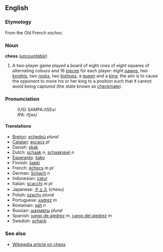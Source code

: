==English==
===Etymology===
From the Old French ''eschec''.

===Noun===
'''chess''' (''[[uncountable]]'')
# A two-player game played a board of eight rows of eight squares of alternating colours and 16 [[piece]]s for each player: eight [[pawn]]s, two [[knight]]s, two [[rook]]s, two [[bishop]]s, a [[queen]] and a [[king]]; the aim is to cause the opponent to move his or her king to a position such that it cannot avoid being captured (the state known as [[checkmate]]).

===Pronunciation===
:(US) SAMPA:/tSEs/
:IPA: /tʃes/

====Translations====
*[[Breton]]: [[echedoù]] ''plural''
*[[Catalan]]: [[escacs]] ''pl''
*Danish: [[skak]]
*Dutch: [[schaak]] ''n'', [[schaakspel]] ''n'' <!--Wikipedia has "schaken"-->
*[[Esperanto]]: [[ŝako]]
*Finnish: [[šakki]]
*French: [[échecs]] ''m pl''
*German: [[Schach]] ''n''
*Indonesian: [[catur]]
*Italian: [[scacchi]] ''m pl''
*Japanese: [[チェス]] (chesu)
*Polish: [[szachy]] ''plural''
*Portuguese: [[xadrez]] ''m''
*Romanian: [[şah]] ''n''
*Russian: [[шахматы]] ''plural''
*Spanish: [[juego de ajedrez]] ''m'', [[juego del ajedrez]] ''m'' <!--Wikipedia has "ajedrez"-->
*Swedish: [[schack]]

===See also===
*[[en:Chess|Wikipedia article on chess]]